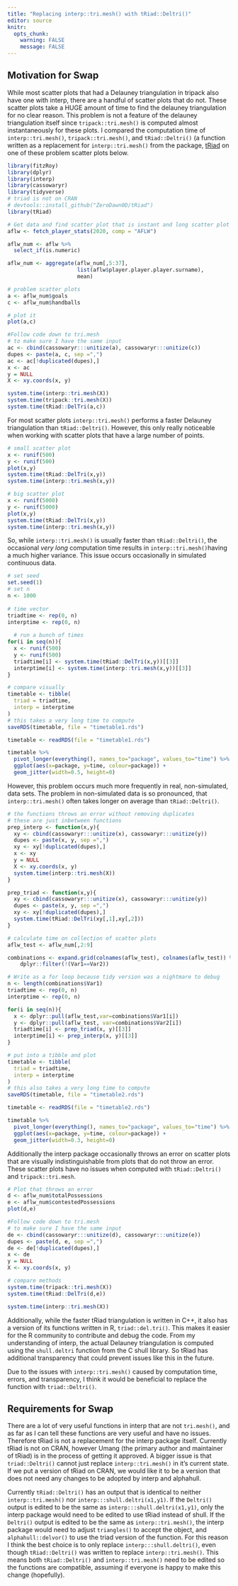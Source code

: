 ```yaml
---
title: "Replacing interp::tri.mesh() with tRiad::Deltri()"
editor: source
knitr:
  opts_chunk: 
    warning: FALSE
    message: FALSE
---
```


## Motivation for Swap

While most scatter plots that had a Delauney triangulation in tripack also have one with interp, there are a handful of scatter plots that do not. These scatter plots take a HUGE amount of time to find the delauney triangulation for no clear reason. This problem is not a feature of the delauney triangulation itself since `tripack::tri.mesh()` is computed almost instantaneously for these plots. I compared the computation time of `interp::tri.mesh()`, `tripack::tri.mesh()`, and `tRiad::Deltri()` (a function written as a replacement for `interp::tri.mesh()` from the package, [tRiad](https://github.com/ZeroDawn0D/tRiad) on one of these problem scatter plots below.

```r
library(fitzRoy)
library(dplyr)
library(interp)
library(cassowaryr)
library(tidyverse)
# triad is not on CRAN
# devtools::install_github("ZeroDawn0D/tRiad")
library(tRiad)

# Get data and find scatter plot that is instant and long scatter plot
aflw <- fetch_player_stats(2020, comp = "AFLW")
```

```r
aflw_num <- aflw %>%
  select_if(is.numeric)

aflw_num <- aggregate(aflw_num[,5:37],
                      list(aflw$player.player.player.surname),
                      mean)

# problem scatter plots
a <- aflw_num$goals
c <- aflw_num$handballs

# plot it
plot(a,c)

#Follow code down to tri.mesh 
# to make sure I have the same input
ac <- cbind(cassowaryr:::unitize(a), cassowaryr:::unitize(c))
dupes <- paste(a, c, sep =",")
ac <- ac[!duplicated(dupes),]
x <- ac
y = NULL
X <- xy.coords(x, y)

system.time(interp::tri.mesh(X))
system.time(tripack::tri.mesh(X))
system.time(tRiad::DelTri(a,c))
```

For most scatter plots `interp::tri.mesh()` performs a faster Delauney triangulation than `tRiad::Deltri()`. However, this only really noticeable when working with scatter plots that have a large number of points.

```r
# small scatter plot
x <- runif(500)
y <- runif(500)
plot(x,y)
system.time(tRiad::DelTri(x,y))
system.time(interp::tri.mesh(x,y))

# big scatter plot
x <- runif(5000)
y <- runif(5000)
plot(x,y)
system.time(tRiad::DelTri(x,y))
system.time(interp::tri.mesh(x,y))
```

So, while `interp::tri.mesh()` is usually faster than `tRiad::Deltri()`, the occasional *very long* computation time results in `interp::tri.mesh()`having a much higher variance. This issue occurs occasionally in simulated continuous data.

```r
# set seed
set.seed(1)
# set n
n <- 1000
  
# time vector
triadtime <- rep(0, n)
interptime <- rep(0, n)
  
  # run a bunch of times
for(i in seq(n)){
  x <- runif(500)
  y <- runif(500)
  triadtime[i] <- system.time(tRiad::DelTri(x,y))[[3]]
  interptime[i] <- system.time(interp::tri.mesh(x,y))[[3]]
}

# compare visually
timetable <- tibble(
  triad = triadtime,
  interp = interptime
) 
# this takes a very long time to compute
saveRDS(timetable, file = "timetable1.rds") 
```

```r
timetable <- readRDS(file = "timetable1.rds")

timetable %>%
  pivot_longer(everything(), names_to="package", values_to="time") %>%
  ggplot(aes(x=package, y=time, colour=package)) +
  geom_jitter(width=0.5, height=0)

```

However, this problem occurs much more frequently in real, non-simulated, data sets. The problem in non-simulated data is so pronounced, that `interp::tri.mesh()` often takes longer on average than `tRiad::Deltri()`.

```r
# the functions throws an error without removing duplicates
# these are just inbetween functions
prep_interp <- function(x,y){
  xy <- cbind(cassowaryr:::unitize(x), cassowaryr:::unitize(y))
  dupes <- paste(x, y, sep =",")
  xy <- xy[!duplicated(dupes),]
  x <- xy
  y = NULL
  X <- xy.coords(x, y)
  system.time(interp::tri.mesh(X))
}

prep_triad <- function(x,y){
  xy <- cbind(cassowaryr:::unitize(x), cassowaryr:::unitize(y))
  dupes <- paste(x, y, sep =",")
  xy <- xy[!duplicated(dupes),]
  system.time(tRiad::DelTri(xy[,1],xy[,2]))
}

# calculate time on collection of scatter plots
aflw_test <- aflw_num[,2:9]

combinations <- expand.grid(colnames(aflw_test), colnames(aflw_test)) %>%
    dplyr::filter(!(Var1==Var2))

# Write as a for loop because tidy version was a nightmare to debug
n <- length(combinations$Var1)
triadtime <- rep(0, n)
interptime <- rep(0, n)

for(i in seq(n)){
  x <- dplyr::pull(aflw_test,var=combinations$Var1[i])
  y <- dplyr::pull(aflw_test, var=combinations$Var2[i])
  triadtime[i] <- prep_triad(x, y)[[3]]
  interptime[i] <- prep_interp(x, y)[[3]]
}

# put into a tibble and plot
timetable <- tibble(
  triad = triadtime,
  interp = interptime
) 
# this also takes a very long time to compute
saveRDS(timetable, file = "timetable2.rds")
```

```r
timetable <- readRDS(file = "timetable2.rds")

timetable %>%
  pivot_longer(everything(), names_to="package", values_to="time") %>%
  ggplot(aes(x=package, y=time, colour=package)) +
  geom_jitter(width=0.3, height=0)
```

Additionally the interp package occasionally throws an error on scatter plots that are visually indistinguishable from plots that do not throw an error. These scatter plots have no issues when computed with `tRiad::Deltri()` and `tripack::tri.mesh`.

```r
# Plot that throws an error
d <- aflw_num$totalPossessions
e <- aflw_num$contestedPossessions
plot(d,e)

#Follow code down to tri.mesh 
# to make sure I have the same input
de <- cbind(cassowaryr:::unitize(d), cassowaryr:::unitize(e))
dupes <- paste(d, e, sep =",")
de <- de[!duplicated(dupes),]
x <- de
y = NULL
X <- xy.coords(x, y)

# compare methods
system.time(tripack::tri.mesh(X))
system.time(tRiad::DelTri(d,e))
```

```r
system.time(interp::tri.mesh(X))
```

Additionally, while the faster tRiad triangulation is written in C++, it also has a version of its functions written in R, `triad::del.tri()`. This makes it easier for the R community to contribute and debug the code. From my understanding of interp, the actual Delauney triangulation is computed using the `shull.deltri` function from the C shull library. So tRiad has additional transparency that could prevent issues like this in the future.

Due to the issues with `interp::tri.mesh()` caused by computation time, errors, and transparency, I think it would be beneficial to replace the function with `triad::Deltri()`.

## Requirements for Swap
There are a lot of very useful functions in interp that are not `tri.mesh()`, and as far as I can tell these functions are very useful and have no issues. Therefore tRiad is not a replacement for the interp package itself. Currently tRiad is not on CRAN, however Umang (the primary author and maintainer of tRiad) is in the process of getting it approved. A bigger issue is that `triad::Deltri()` cannot just replace `interp::tri.mesh()` in it's current state. If we put a version of tRiad on CRAN, we would like it to be a version that does not need any changes to be adopted by interp and alphahull. 

Currently `tRiad::Deltri()` has an output that is identical to neither `interp::tri.mesh()` nor `interp:::shull.deltri(x1,y1)`. If the `Deltri()` output is edited to be the same as `interp:::shull.deltri(x1,y1)`, only the interp package would need to be edited to use tRiad instead of shull. If the `Deltri()` output is edited to be the same as `interp::tri.mesh()`, the interp package would need to adjust `triangles()` to accept the object, and `alphahull::delvor()` to use the triad version of the function. For this reason I think the best choice is to only replace `interp:::shull.deltri()`, even though `tRiad::Deltri()` was written to replace `interp::tri.mesh()`. This means both `tRiad::Deltri()` and `interp::tri.mesh()` need to be edited so the functions are compatible, assuming if everyone is happy to make this change (hopefully).
